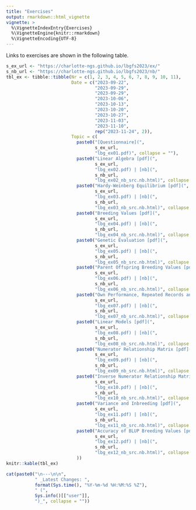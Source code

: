 ```yaml
---
title: "Exercises"
output: rmarkdown::html_vignette
vignette: >
  %\VignetteIndexEntry{Exercises}
  %\VignetteEngine{knitr::rmarkdown}
  %\VignetteEncoding{UTF-8}
---
```


Links to exercises are shown in the following table.

```r
s_ex_url <- "https://charlotte-ngs.github.io/lbgfs2023/ex/"
s_nb_url <- "https://charlotte-ngs.github.io/lbgfs2023/nb/"
tbl_ex <- tibble::tibble(Nr = c(1, 2, 3, 4, 5, 6, 7, 8, 9, 10, 11),
                         Date = c("2023-09-22",
                                  "2023-09-29",
                                  "2023-09-29",
                                  "2023-10-06",
                                  "2023-10-13",
                                  "2023-10-20",
                                  "2023-10-27",
                                  "2023-11-03",
                                  "2023-11-10",
                                  rep("2023-11-24", 2)),
                         Topic = c(
                           paste0("[Questionnaire](", 
                                  s_ex_url, 
                                  "lbg_ex01.pdf)", collapse = ""),
                           paste0("Linear Algebra [pdf](", 
                                  s_ex_url, 
                                  "lbg_ex02.pdf) | [nb](", 
                                  s_nb_url, 
                                  "lbg_ex02_nb_src.nb.html)", collapse = ""),
                           paste0("Hardy-Weinberg Equilibrium [pdf](",
                                  s_ex_url,
                                  "lbg_ex03.pdf) | [nb](",
                                  s_nb_url,
                                  "lbg_ex03_nb_src.nb.html)", collapse = ""),
                           paste0("Breeding Values [pdf](",
                                  s_ex_url,
                                  "lbg_ex04.pdf) | [nb](",
                                  s_nb_url,
                                  "lbg_ex04_nb_src.nb.html)", collapse = ""),
                           paste0("Genetic Evaluation [pdf](",
                                  s_ex_url,
                                  "lbg_ex05.pdf) | [nb](",
                                  s_nb_url,
                                  "lbg_ex05_nb_src.nb.html)", collapse = ""),
                           paste0("Parent Offspring Breeding Values [pdf](",
                                  s_ex_url,
                                  "lbg_ex06.pdf) | [nb](",
                                  s_nb_url,
                                  "lbg_ex06_nb_src.nb.html)", collapse = ""),
                           paste0("Own Performance, Repeated Records and Progeny Records [pdf](",
                                  s_ex_url,
                                  "lbg_ex07.pdf) | [nb](",
                                  s_nb_url, 
                                  "lbg_ex07_nb_src.nb.html)", collapse = ""),
                           paste0("Linear Models [pdf](",
                                  s_ex_url,
                                  "lbg_ex08.pdf) | [nb](",
                                  s_nb_url,
                                  "lbg_ex08_nb_src.nb.html)", collapse = ""),
                           paste0("Numerator Relationship Matrix [pdf](",
                                  s_ex_url,
                                  "lbg_ex09.pdf) | [nb](",
                                  s_nb_url,
                                  "lbg_ex09_nb_src.nb.html)", collapse = ""),
                           paste0("Inverse Numerator Relationship Matrix [pdf](",
                                  s_ex_url,
                                  "lbg_ex10.pdf) | [nb](",
                                  s_nb_url,
                                  "lbg_ex10_nb_src.nb.html)", collapse = ""),
                           paste0("Variance and Inbreeding [pdf](",
                                  s_ex_url,
                                  "lbg_ex11.pdf) | [nb](", 
                                  s_nb_url, 
                                  "lbg_ex11_nb_src.nb.html)", collapse = ""),
                           paste0("Accuracy of BLUP Breeding Values [pdf](",
                                  s_ex_url, 
                                  "lbg_ex12.pdf) | [nb](",
                                  s_nb_url,
                                  "lbg_ex12_nb_src.nb.html)", collapse = "")
                           ))
knitr::kable(tbl_ex)
```


```r
cat(paste0("\n---\n\n", 
           " _Latest Changes: ", 
           format(Sys.time(), "%Y-%m-%d %H:%M:%S %Z"), 
           " (", 
           Sys.info()[["user"]], 
           ")_", collapse = ""))
```


